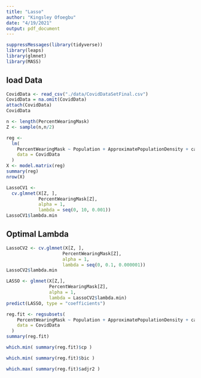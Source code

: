 ```yaml
---
title: "Lasso"
author: "Kingsley Ofoegbu"
date: "4/19/2021"
output: pdf_document
---
```


```r
suppressMessages(library(tidyverse))
library(leaps)
library(glmnet)
library(MASS)
```


## load Data
```r
CovidData <- read_csv("./data/CovidDataSetFinal.csv")
CovidData = na.omit(CovidData)
attach(CovidData)
CovidData 
```

```r
n <- length(PercentWearingMask)
Z <- sample(n,n/2)
```

```r
reg <-
  lm(
    PercentWearingMask ~ Population + ApproximatePopulationDensity + cases + COVID_deaths + confirmed_cases + confirmed_deaths + PercentUnemployed + MedianHouseholdIncome + PercentAfricanAmerican + PercentHispanic + PercentAsianAmerican + PercentWhiteAmerican + PercentNativeAmericanAndAlaskaNative + PercentNativeHawaiianAndOtherPacificIslander + PercPeopleWithCollegeOrAssociateDegreePerYear + StatewideMaskRequirement + PercentMale + PercentFemale + PercAdultsWithLessThanHighSchoolDiploma + PercAdultsWithHighSchoolDiploma + PercAdultsWithSomeCollegeOrAssociateDegree + PercAdultsWithBachelorDegreeOrHigher,
    data = CovidData
  )
X <- model.matrix(reg)
summary(reg)
nrow(X)
```

```r
LassoCV1 <-
  cv.glmnet(X[Z, ],
            PercentWearingMask[Z],
            alpha = 1,
            lambda = seq(0, 10, 0.001))
LassoCV1$lambda.min
```
## Optimal Lambda
```r
LassoCV2 <- cv.glmnet(X[Z, ],
                     PercentWearingMask[Z],
                     alpha = 1,
                     lambda = seq(0, 0.1, 0.000001))
LassoCV2$lambda.min
```

```r
LASSO <- glmnet(X[Z,],
                PercentWearingMask[Z],
                alpha = 1,
                lambda = LassoCV2$lambda.min)
predict(LASSO, type = "coefficients")
```
```r
reg.fit <- regsubsets(
    PercentWearingMask ~ Population + ApproximatePopulationDensity + cases + COVID_deaths + confirmed_cases + confirmed_deaths + PercentUnemployed + MedianHouseholdIncome + PercentAfricanAmerican + PercentHispanic + PercentAsianAmerican + PercentWhiteAmerican + PercentNativeAmericanAndAlaskaNative + PercentNativeHawaiianAndOtherPacificIslander + PercPeopleWithCollegeOrAssociateDegreePerYear + StatewideMaskRequirement + PercentMale + PercentFemale + PercAdultsWithLessThanHighSchoolDiploma + PercAdultsWithHighSchoolDiploma + PercAdultsWithSomeCollegeOrAssociateDegree + PercAdultsWithBachelorDegreeOrHigher,
    data = CovidData
  )
summary(reg.fit)
```
```r
which.min( summary(reg.fit)$cp )

which.min( summary(reg.fit)$bic )

which.max( summary(reg.fit)$adjr2 )
```


